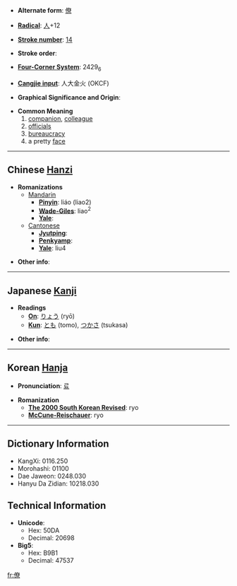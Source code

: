 * '''Alternate form''': [[僚]]

* '''[[Wiktionary:Chinese radical index| Radical]]''': [[Wiktionary:Chinese radical index 人|人]]+12

* '''[[Wiktionary:Chinese total strokes index|Stroke number]]''': [[Wiktionary:Chinese total strokes index 14|14]]

* '''Stroke order''': 

* '''[[Wiktionary:Chinese four corner index|Four-Corner System]]''': 2429<sub>6</sub>

* '''[[Wiktionary:Chinese Cangjie index|Cangjie input]]''': 人大金火 (OKCF)

* '''Graphical Significance and Origin''': 

* '''Common Meaning'''
*#[[companion]], [[colleague]]
*# [[official]]s
*# [[bureaucracy]]
*# a pretty [[face]]

----

== Chinese [[Hanzi]] ==

* '''Romanizations'''
** [[Mandarin]]
*** '''[[Pinyin]]''': liáo (liao2)
*** '''[[Wade-Giles]]''': liao<sup>2</sup>
*** '''[[Yale]]''': 
**[[Cantonese]]
***'''[[Jyutping]]''':
***'''[[Penkyamp]]''': 
***'''[[Yale]]''': liu4

* '''Other info''': 

----

== Japanese [[Kanji]] ==

* '''Readings'''
** '''[[On]]''': [[りょう]] (ryō)
** '''[[Kun]]''': [[とも]] (tomo), [[つかさ]] (tsukasa)

* '''Other info''':  

----

== Korean [[Hanja]] ==

* '''Pronunciation''': [[료]]

* '''Romanization'''
** '''[[The 2000 South Korean Revised Romanization|The 2000 South Korean Revised]]''': ryo
** '''[[McCune-Reischauer]]''': ryo

----

== Dictionary Information ==

* KangXi: 0116.250
* Morohashi: 01100
* Dae Jaweon: 0248.030
* Hanyu Da Zidian: 10218.030

== Technical Information ==

* '''Unicode''':
** Hex: 50DA
** Decimal: 20698
* '''Big5''':
** Hex: B9B1
** Decimal: 47537

[[fr:僚]]